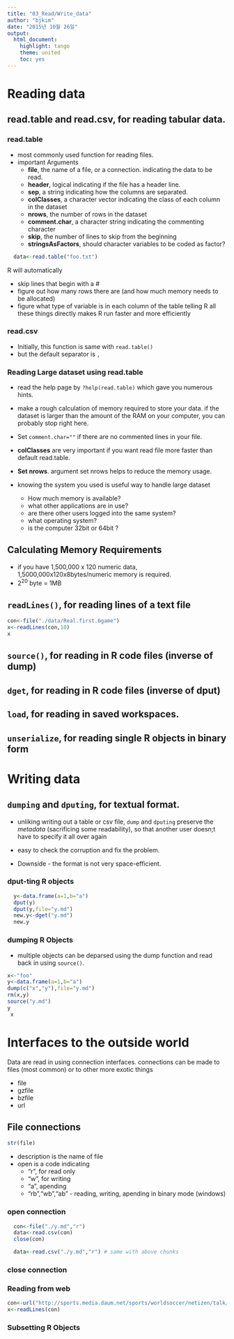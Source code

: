 ```yaml
---
title: "03_Read/Write_data"
author: "bjkim"
date: "2015년 10월 26일"
output: 
  html_document: 
    highlight: tango
    theme: united
    toc: yes
---
```


# Reading data

## read.table and read.csv, for reading tabular data.

### read.table
* most commonly used function for reading files.
* important Arguments
    + **file**, the name of a file, or a connection. indicating the data to be read.
    + **header**, logical indicating if the file has a header line.
    + **sep**, a string indicating how the columns are separated.
    + **colClasses**, a character vector indicating the class of each column in the dataset
    + **nrows**, the number of rows in the dataset
    + **comment.char**, a character string indicating the commenting character
    + **skip**, the number of lines to skip from the beginning
    + **stringsAsFactors**, should character variables to be coded as factor?

```r
  data<-read.table("foo.txt")
```

R will automatically 

* skip lines that begin with a #
* figure out how many rows there are (and how much memory needs to be allocated)
* figure what type of variable is in each column of the table telling R all these things directly makes R run faster and more efficiently


### read.csv

* Initially, this function is same with ```read.table()``` 
* but the default separator is ```,```

### Reading Large dataset using read.table

* read the help page by ```?help(read.table)``` which gave you numerous hints.
* make a rough calculation of memory required to store your data.
    if the dataset is larger than the amount of the RAM on your computer, you can probably stop right here.
* Set ```comment.char=""``` if there are no commented lines in your file.

* **colClasses** are very important if you want read file more faster than default read.table.  

* **Set nrows**. argument set nrows helps to reduce the memory usage.
* knowing the system you used is useful way to handle large dataset
    + How much memory is available?
    + what other applications are in use?
    + are there other users logged into the same system?
    + what operating system?
    + is the computer 32bit or 64bit ?
    
## Calculating Memory Requirements

* if you have 1,500,000 x 120 numeric data, 1,5000,000x120x8bytes/numeric memory is required.
* 2^20^ byte = 1MB
    
## ```readLines()```, for reading lines of a text file

```r
con<-file("./data/Real.first.6game")
x<-readLines(con,10)
x
```
## ```source()```, for reading in R code files (inverse of dump)

## ```dget```, for reading in R code files (inverse of dput)

## ```load```, for reading in saved workspaces.

## ```unserialize```, for reading single R objects in binary form


# Writing data

## ```dumping``` and ```dputing```, for textual format.

* unliking writing out a table or csv file, ```dump``` and ```dputing``` preserve the *metadata* (sacrificing some readability), so that another user doesn;t have to specify it all over again 

* easy to check the corruption and fix the problem.

* Downside - the format is not very space-efficient.

### dput-ting R objects

```r
  y<-data.frame(a=1,b="a")
  dput(y)
  dput(y,file="y.md")
  new.y<-dget("y.md")
  new.y
```

### dumping R Objects

* multiple objects can be deparsed using the dump function and read back in using ```source()```.

```r
x<-"foo"
y<-data.frame(a=1,b="a")
dump(c("x","y"),file="y.md")
rm(x,y)
source("y.md")
y
 x 
```


# Interfaces to the outside world
Data are read in using connection interfaces.
connections can be made to files (most common) or to other more exotic things

* file
* gzfile
* bzfile
* url

## File connections

```r
str(file)
```
* description is the name of file
* open is a code indicating
  * "r", for read only
  * "w", for writing
  * "a", apending
  * "rb","wb","ab" - reading, writing, apending in binary mode (windows)
  
### open connection
```r
  con<-file("./y.md","r")
  data<-read.csv(con)
  close(con)
```


```r
 
  data<-read.csv("./y.md","r") # same with above chunks

```

### close connection

### Reading from web
```r
con<-url("http://sports.media.daum.net/sports/worldsoccer/netizen/talk/")
x<-readLines(con)
```

### Subsetting R Objects

